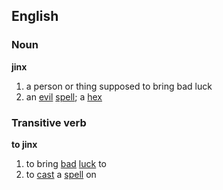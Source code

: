 ==English==
===Noun===
{{wikipedia}}
'''jinx'''
# a person or thing supposed to bring bad luck
# an [[evil]] [[spell]]; a [[hex]]
===Transitive verb===
'''to jinx'''
# to bring [[bad]] [[luck]] to
# to [[cast]] a [[spell]] on